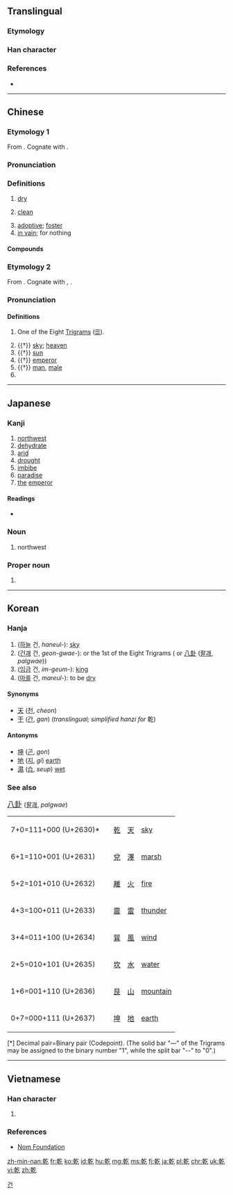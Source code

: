 {{also|亁|干}}
==Translingual==

===Etymology===
{{Han compound|倝|乙|c1=p|c2=s|ls=psc}}

===Han character===
{{Han char|rn=5|rad=乙|as=10|sn=11|four=48417|canj=JJON|ids=⿰𠦝乞}}

===References===
* {{Han ref|kx=0084.250|dkj=00204|dj=0172.010|hdz=10056.100|uh=4E7E|ud=20094|bh=B0AE|bd=45230}}

----

==Chinese==

===Etymology 1===
{{zh-forms|s=干}}

From {{etyl|sit-pro|zh}} {{m|sit-pro|*kan||dry, dry up}}. Cognate with {{etyl|my|-}} {{m|my|ခန်း||to dry up, to evaporate}}.

===Pronunciation===
{{zh-pron
|m=gān
|c=gon1
|h=pfs=kôn
|mn=kan/koaⁿ
|w=1koe
|mc=1
|oc=1,1
|cat=a,adv
}}

===Definitions===
{{zh-hanzi}}

# [[dry]]
#: {{zh-usex|我 喉嚨 很 '''乾'''。|My throat feels '''dry'''.}}
# [[clean]]
#: {{zh-l|乾淨|clean}}
# [[adoptive]]; [[foster]]
# [[in vain]]; for nothing

====Compounds====
{{der3
| {{zh-l|豆乾|dòugān|dried tofu}}
| {{zh-l|乾巴|insipid}}
| {{zh-l|乾巴巴|insipid}}
| {{zh-l|乾板|dry plate}}
| {{zh-l|乾杯|cheers}}
| {{zh-l|乾貝|dried scallop}}
| {{zh-l|乾癟|dry and shrivelled}}
| {{zh-l|乾冰|dry ice}}
| {{zh-l|乾菜|dried vegetable}}
| {{zh-l|乾草|hay}}
| {{zh-l|乾柴烈火|blazing fire and dry wood}}
| {{zh-l|乾脆|clear-cut}}
| {{zh-l|乾急|anxious but unable to do anything}}
| {{zh-l|乾打雷，不下雨|thunder but no rain}}
| {{zh-l|乾瞪眼|look on in despair}}
| {{zh-l|乾電池|dry cell}}
| {{zh-l|乾爹|godfather}}
| {{zh-l|乾兒子|godson}}
| {{zh-l|乾飯|cooked rice}}
| {{zh-l|乾肥|dried manure}}
| {{zh-l|乾粉|dried vermicelli}}
| {{zh-l|乾股|stock dividend}}
| {{zh-l|乾果|dry fruit}}
| {{zh-l|乾咳|dry cough}}
| {{zh-l|乾寒|dry and cold}}
| {{zh-l|乾旱|drought}}
| {{zh-l|乾號}}, {{zh-l|乾嚎|pretending to howl}}
| {{zh-l|乾涸|dry up}}
| {{zh-l|乾花|dried flower}}
| {{zh-l|乾灰|lime}}
| {{zh-l|乾貨|dried fruits and nuts}}
| {{zh-l|乾季|dry season}}
| {{zh-l|乾結|dry and hard}}
| {{zh-l|乾淨|clean}}
| {{zh-l|乾淨利落|as neat as pin}}
| {{zh-l|乾渴|thirsty}}
| {{zh-l|乾枯|dried-up}}
| {{zh-l|乾哭|cry without tears}}
| {{zh-l|乾酪|cheese}}
| {{zh-l|乾冷|dry and cold}}
| {{zh-l|乾禮}}, {{zh-l|乾禮兒|monetary gift}}
| {{zh-l|乾糧|food prepared for journey}}
| {{zh-l|乾裂|seasoning crack}}
| {{zh-l|乾餾|dry distillation}}
| {{zh-l|乾媽|godmother}}
| {{zh-l|乾妹子|godsister}}
| {{zh-l|乾娘|godmother}}
| {{zh-l|乾女兒|goddaughter}}
| {{zh-l|乾嘔|to retch}}
| {{zh-l|乾親|nominal kinship}}
| {{zh-l|乾親家}}
| {{zh-l|乾澀|dry and coarse}}
| {{zh-l|乾屍|mummy}}
| {{zh-l|乾瘦|skinny}}
| {{zh-l|乾爽|dry and crisp}}
| {{zh-l|乾絲|dried bean curd}}
| {{zh-l|乾鬆|dry and loose}}
| {{zh-l|乾嗽|dry cough}}
| {{zh-l|乾洗|dry cleaning}}
| {{zh-l|乾笑|hollow laugh}}
| {{zh-l|乾薪|salary drawn for a sinecure}}
| {{zh-l|乾性油|dry oil}}
| {{zh-l|乾血漿|dry plasma}}
| {{zh-l|乾咽|to swallow dry food}}
| {{zh-l|乾燥|dry}}
| {{zh-l|乾燥劑|desiccant}}
| {{zh-l|乾燥箱|desiccator}}
| {{zh-l|乾着急|anxious but unable to do anything}}
| {{zh-l|乾皺|kraurosis}}
}}

===Etymology 2===
{{zh-forms}}

From {{etyl|sit-pro|zh}} {{m|sit-pro|*m-ka-n||heaven, sky, sun}}. Cognate with {{etyl|bo|-}} {{m|bo|མཁའ}}, {{m|bo|ནམ་མཁའ||sky, heaven}}.

===Pronunciation===
{{zh-pron
|m=qián
|ma=y
|c=kin4
|mn=khiân
|mc=2
|oc=2,2
|cat=n,pn
}}

====Definitions====
{{zh-hanzi}}

# One of the Eight [[trigram|Trigrams]] ([[☰]]).
#: {{zh-l|*乾道|ways of heaven; natural law}}
# {{†}} [[sky]]; [[heaven]]
# {{†}} [[sun]]
# {{†}} [[emperor]]
# {{†}} [[man]], [[male]]
# {{surname|lang=zh}}

----

==Japanese==

===Kanji===
{{ja-kanji|grade=c|rs=乙10}}

# [[northwest]]
# [[dehydrate]]
# [[arid]]
# [[drought]]
# [[imbibe]]
# [[paradise]]
# [[the]] [[emperor]]

====Readings====
* {{ja-readings|goon=[[かん]] (kan), [[げん]] (gen)|kanon=[[かん]] (kan), [[けん]] (ken)|kun=[[かわく]] (kawaku), [[かわかす]] (kawakasu), [[いぬい]] (inui)}}

===Noun===
{{ja-noun|いぬい|hhira=いぬゐ}}

# {{context|obsolete|lang=ja|sort=いぬい}} northwest

===Proper noun===
{{ja-pos|いぬい|proper|hhira=いぬゐ}}

# {{surname|lang=ja|sort=いぬい}}

----

==Korean==

===Hanja===
{{ko-hanja|hangeul=[[건]], [[간]]|rv=geon, gan|mr=kŏn, kan}}

# ([[하늘]] 건, ''haneul-''): [[sky]]
# ([[건괘]] 건, ''geon-gwae-''): {{lang|und|sc=Latinx|☷}} or the 1st of the Eight Trigrams ({{lang|und|sc=Latinx|☰☱☲☳☴☵☶☷}} or [[w:Ba gua (concept)|八卦]] ([[팔괘]], ''palgwae'')) 
# ([[임금]] 건, ''im-geum-''): [[king]]
# ([[마르다|마를]] 건, ''mareul-''): to be [[dry]] 

====Synonyms====
* [[天]] ([[천]], ''cheon'')
* [[干]] ([[간]], ''gan'') (''translingual; simplified hanzi for'' 乾)

====Antonyms====
* [[坤]] ([[곤]], ''gon'') 
* [[地]] ([[지]], ''gi'') [[earth]]
* [[濕]] ([[습]], ''seup'') [[wet]]

===See also===
<big> [[w:Ba gua (concept)|八卦]] </big> ([[팔괘]], ''palgwae'')
<ul>
{| class=wikitable
|- 
| 7+0=111+000 (U+2630)*
|  {{lang|und|sc=Latinx|☰}}   
|  [[乾]]
|  [[天]]
|  [[sky]]
|- 
| 6+1=110+001 (U+2631)
|  {{lang|und|sc=Latinx|☱}}
|  [[兌]]
|  [[澤]]
|  [[marsh]]
|- 
| 5+2=101+010 (U+2632)
| {{lang|und|sc=Latinx|☲}}
| [[離]]
| [[火]]
| [[fire]]
|- 
| 4+3=100+011 (U+2633)
| {{lang|und|sc=Latinx|☳}}
| [[震]]
| [[雷]]
| [[thunder]]
|- 
| 3+4=011+100 (U+2634)
| {{lang|und|sc=Latinx|☴}}
| [[巽]]
| [[風]]
| [[wind]]
|- 
| 2+5=010+101 (U+2635)
| {{lang|und|sc=Latinx|☵}}
| [[坎]]
| [[水]]
| [[water]]
|- 
| 1+6=001+110 (U+2636)
| {{lang|und|sc=Latinx|☶}}
| [[艮]]
| [[山]]
| [[mountain]]
|- 
| 0+7=000+111 (U+2637)
| {{lang|und|sc=Latinx|☷}}
| [[坤]]
| [[地]]
| [[earth]] 
|}
[*] Decimal pair=Binary pair (Codepoint). (The solid bar "—" of the Trigrams may be assigned to the binary number "1", while the split bar "--" to "0".)
</ul>

[[Category:Hanja readings|건]]

----

==Vietnamese==

===Han character===
{{vi-hantu|[[kiền]], [[cạn]], [[can]], [[càn]], [[khan]], [[gàn]], [[phạm]]|rs=乙10}}

# {{defn|lang=vi|sort=乙10}}

===References===
*[http://nomfoundation.org/common/nom_details.php?codepoint=4e7e Nom Foundation]

[[zh-min-nan:乾]]
[[fr:乾]]
[[ko:乾]]
[[id:乾]]
[[hu:乾]]
[[mg:乾]]
[[ms:乾]]
[[fj:乾]]
[[ja:乾]]
[[pl:乾]]
[[chr:乾]]
[[uk:乾]]
[[vi:乾]]
[[zh:乾]]